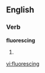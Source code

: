 ==English==

===Verb===
'''fluorescing'''

# {{present participle of|[[fluoresce]]}}

[[vi:fluorescing]]